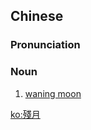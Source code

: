 {{also|残月}}
==Chinese==
{{zh-forms|s=残月}}

===Pronunciation===
{{zh-pron
|m=cányuè
|c=caan4 jyut6
|cat=n
}}

===Noun===
{{zh-noun}}

# [[waning moon]]

[[ko:殘月]]